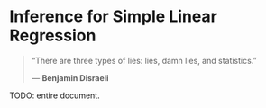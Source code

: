 # Inference for Simple Linear Regression

> "There are three types of lies: lies, damn lies, and statistics."
>
> --- **Benjamin Disraeli**

TODO: entire document.
